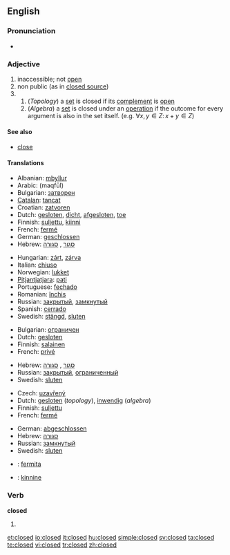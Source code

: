 {{wikipedia|dab=closed}}
==English==

===Pronunciation===
* {{audio|en-us-closed.ogg|Audio (US)}}

===Adjective===
{{en-adj|-}}

# inaccessible; not [[open]]
# non public (as in [[closed source]])
# {{mathematics}}
## (''Topology'') a [[set]] is closed if its [[complement]] is [[open]]
## (''Algebra'') a [[set]] is closed under an [[operation]] if the outcome for every argument is also in the set itself. (e.g. <math> \forall x,y \in Z:\, x + y \in Z</math>)

====See also====
* [[close]]

====Translations====
{{trans-top|not open (1)}}
* Albanian: [[mbyllur]]
* Arabic: {{Arab|[[مقفول]]}} (maqfūl)
* Bulgarian: [[затворен]]
* [[Catalan]]: [[tancat]]
* Croatian: [[zatvoren]]
* Dutch: [[gesloten]], [[dicht]], [[afgesloten]], [[toe]]
* Finnish: [[suljettu]], [[kiinni]]
* French: [[fermé]]
* German: [[geschlossen]]
* Hebrew: [[סגור]] {{romanization of Hebrew|sagúr}} {{m}}, [[סגורה]] {{romanization of Hebrew|sgurá}} {{f}}
{{trans-mid}}
* Hungarian: [[zárt]], [[zárva]]
* Italian: [[chiuso]]
* Norwegian: [[lukket]]
* [[Pitjantjatjara]]: [[pati]]
* Portuguese: [[fechado]]
* Romanian: [[închis]]
* Russian: [[закрытый]], [[замкнутый]]
* Spanish: [[cerrado]]
* Swedish: [[stängd]], [[sluten]]
{{trans-bottom}}

{{trans-top|non public (2)}}
* Bulgarian: [[ограничен]]
* Dutch: [[gesloten]]
* Finnish: [[salainen]]
* French: [[privé]]
{{trans-mid}}
* Hebrew: [[סגור]] {{romanization of Hebrew|sagúr}} {{m}}, [[סגורה]] {{romanization of Hebrew|sgurá}} {{f}}
* Russian: [[закрытый]], [[ограниченный]]
* Swedish: [[sluten]]
{{trans-bottom}}

{{trans-top|in mathematics (3)}}
* Czech: [[uzavřený]] {{m}}
* Dutch: [[gesloten]] (''topology''), [[inwendig]] (''algebra'')
* Finnish: [[suljettu]]
* French: [[fermé]]
{{trans-mid}}
* German: [[abgeschlossen]]
* Hebrew: [[סגורה]] {{romanization of Hebrew|sgurá}} {{f}}
* Russian: [[замкнутый]]
* Swedish: [[sluten]]
{{trans-bottom}}

{{checktrans}}

* {{ttbc|Esperanto}}: [[fermita]]
* {{ttbc|Estonian}}: [[kinnine]]

===Verb===
'''closed'''

# {{past of|close}}

[[et:closed]]
[[io:closed]]
[[it:closed]]
[[hu:closed]]
[[simple:closed]]
[[sv:closed]]
[[ta:closed]]
[[te:closed]]
[[vi:closed]]
[[tr:closed]]
[[zh:closed]]